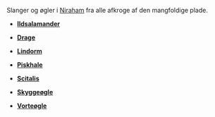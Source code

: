 {{title:Slanger og øgler}}
{{author:Laura Holmegaard}}
{{timestamp:2011-01-22T14:01:16Z}}
{{copyright:Slanger og øgler}}
Slanger og øgler i [[Niraham]] fra alle afkroge af den mangfoldige plade.

*'''[[Ildsalamander]]'''

*'''[[Drage]]'''

*'''[[Lindorm]]'''

*'''[[Piskhale]]'''

*'''[[Scitalis]]'''

*'''[[Skyggeøgle]]'''

*'''[[Vorteøgle]]'''
